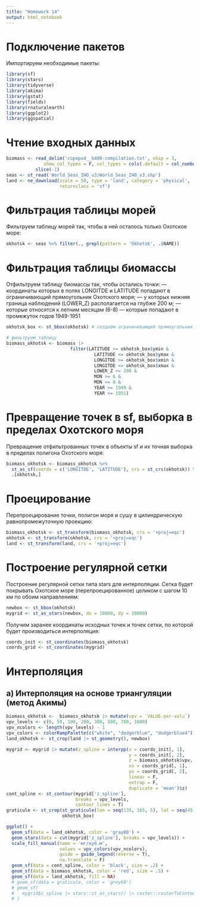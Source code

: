 ```yaml
---
title: "Homework 14"
output: html_notebook
---
```

# Подключение пакетов
Импортируем необходимые пакеты:
```r
library(sf)
library(stars)
library(tidyverse)
library(akima)
library(gstat)
library(fields)
library(rnaturalearth)
library(ggplot2)
library(ggspatial)
```
# Чтение входных данных
```r
biomass <- read_delim('copepod__b400-compilation.txt', skip = 3,
              show_col_types = F, col_types = cols(.default = col_number())) |>
           slice(-1)
seas <- st_read('World_Seas_IHO_v3/World_Seas_IHO_v3.shp')
land <- ne_download(scale = 50, type = 'land', category = 'physical',
                    returnclass = 'sf')
```
# Фильтрация таблицы морей
Фильтруем таблицу морей так, чтобы в ней осталось только Охотское море:
```r
okhotsk <- seas %>% filter(., grepl(pattern = 'Okhotsk', .$NAME))
```
# Фильтрация таблицы биомассы
Отфильтруем таблицу биомассы так, чтобы остались точки:
— координаты которых в полях LONGITDE и LATITUDE попадают в ограничивающий
прямоугольник Охотского моря;
— у которых нижняя граница наблюдений (LOWER_Z) располагается на глубже 200 м;
— которые относятся к летним месяцам (6-8)
— которые попадают в промежуток годов 1949-1951
```r
okhotsk_box <- st_bbox(okhotsk) # создаём ограничивающий прямоугольник моря

# фильтруем таблицу
biomass_okhotsk <- biomass |>
                        filter(LATITUDE >= okhotsk_box$ymin &
                                 LATITUDE <= okhotsk_box$ymax &
                                 LONGITDE >= okhotsk_box$xmin &
                                 LONGITDE <= okhotsk_box$xmax &
                                 LOWER_Z <= 200 &
                                 MON >= 6 &
                                 MON <= 8 &
                                 YEAR >= 1949 &
                                 YEAR <= 1951)
```
# Превращение точек в sf, выборка в пределах Охотского моря
Превращение отфильтрованных точек в объекты sf и их точная выборка в пределах
полигона Охотского моря:
```r
biomass_okhotsk <- biomass_okhotsk %>%
  st_as_sf(coords = c('LONGITDE', 'LATITUDE'), crs = st_crs(okhotsk)) %>%
  .[okhotsk,]
```
# Проецирование
Перепроецирование точки, полигон моря и сушу в цилиндрическую равнопромежуточную
проекцию:
```r
biomass_okhotsk <- st_transform(biomass_okhotsk, crs = '+proj=eqc')
okhotsk <- st_transform(okhotsk, crs = '+proj=eqc')
land <- st_transform(land, crs = '+proj=eqc')
```
# Построение регулярной сетки
Построение регулярной сетки типа stars для интерполяции. Сетка будет покрывать
Охотское море (перепроецированное) целиком с шагом 10 км по обоим направлениям:
```r
newbox <- st_bbox(okhotsk)
mygrid <- st_as_stars(newbox, dx = 10000, dy = 10000)
```
Получим заранее координаты исходных точек и точек сетки, по которой будет
производиться интерполяция:
```r
coords_init <- st_coordinates(biomass_okhotsk)
coords_grid <- st_coordinates(mygrid)
```
# Интерполяция
## а) Интерполяция на основе триангуляции (метод Акимы)
```r
biomass_okhotsk <-  biomass_okhotsk |> mutate(vpv = `VALUE-per-volu`)
vpv_levels <- c(0, 50, 100, 200, 300, 500, 700, 1000)
vpv_ncolors <- length(vpv_levels) - 1
vpv_colors <- colorRampPalette(c("white", "dodgerblue", "dodgerblue4"))
land_okhotsk <- st_crop(land |> st_geometry(), newbox)

mygrid <- mygrid |> mutate(z_spline = interpp(x = coords_init[, 1],
                                              y = coords_init[, 2],
                                              z = biomass_okhotsk$vpv,
                                              xo = coords_grid[, 1],
                                              yo = coords_grid[, 2],
                                              linear = F,
                                              extrap = F,
                                              duplicate = 'mean')$z)
cont_spline <- st_contour(mygrid['z_spline'],
                          breaks = vpv_levels,
                          contour_lines = T)
graticule <- st_crop(st_graticule(lon = seq(135, 165, 5), lat = seq(45, 60, 5)),
                     okhotsk_box)
```


```r
ggplot() +
  geom_sf(data = land_okhotsk, color = 'gray80') +
  geom_stars(data = cut(mygrid['z_spline'], breaks = vpv_levels)) +
  scale_fill_manual(name = 'мг/куб.м',
                    values = vpv_colors(vpv_ncolors),
                    guide = guide_legend(reverse = T),
                    na.translate = F)
  geom_sf(data = cont_spline, color = 'black', size = .2) +
  geom_sf(data = biomass_okhotsk, color = 'red', size = .5) +
  geom_sf(data = land_okhotsk, fill = NA) 
  # geom_sf(data = graticule, color = 'grey60')
  # geom_sf(
  #   mygrid$z_spline |> stars::st_as_stars() |> raster::rasterToContour(levels = vpv_levels) |> st_as_sf()
  # )
```
























